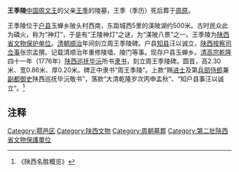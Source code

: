 {{文物保护单位
| 级别 = 省级
| 省区市 = 陕西省
| 名称 = 王季陵
| 图片 = 
| 所在 = [[户县|户县]]
| 分类 = 古墓葬 
| 时代 = [[周朝|周]]
| 编号 = 第二批
| 登录 = 1957年5月31日
}}
'''王季陵'''[[中国|中国]][[周文王|周文王]]的父亲[[王季|王季]]的陵墓，王季（季历）死后葬于[[周原遗址|周原]]。

王季陵位于[[户县|户县]]玉蝉乡陂头村西南，东距城西5里的渼陂湖约500米。古时民众此为磷火，称为“神灯”，于是有“王陵神灯”之谜，为“渼陂八景”之一。王季陵为[[陕西省文物保护单位|陕西省文物保护单位]]。[[清朝|清朝]][[顺治|顺治]]年间刻立周王季陵碑。户县[[知县|知县]]汪以诚立，[[陝西省_(清朝)|陕西]][[按察司|按察司]][[佥事|佥事]]张宗孟撰。记载清顺治年重修陵墙、陵门等事。现存户县玉蝉乡。[[乾隆帝|清高宗]][[乾隆|乾隆]]四十一年（1776年）[[陕西巡抚|陕西巡抚]][[毕沅|毕沅]]所书[[隶书|隶书]]，刻立周王季陵碑。圆首，高2.30米、宽0.86米、厚0.20米。碑正中隶书“周王季陵”。上款“赐[[进士|进士]]及第[[兵部侍郎|兵部侍郎]]兼[[副都御史|副都御史]]陕西巡抚毕沅敬书”，落款“大清乾隆岁次丙申孟秋”、“知户县事汪以诚立”。<ref>《陕西名胜概览》</ref>

==注释==
<references/>
[[Category:鄠邑区|Category:鄠邑区]]
[[Category:陕西文物|Category:陕西文物]]
[[Category:周朝墓葬|Category:周朝墓葬]]
[[Category:第二批陝西省文物保護單位|Category:第二批陝西省文物保護單位]]